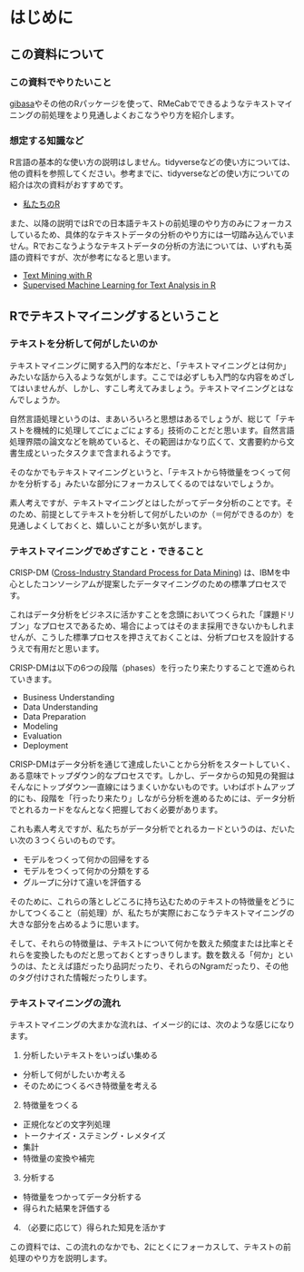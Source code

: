 # はじめに {#about .unnumbered}

## この資料について

### この資料でやりたいこと

[gibasa](https://github.com/paithiov909/gibasa)やその他のRパッケージを使って、RMeCabでできるようなテキストマイニングの前処理をより見通しよくおこなうやり方を紹介します。

### 想定する知識など

R言語の基本的な使い方の説明はしません。tidyverseなどの使い方については、他の資料を参照してください。参考までに、tidyverseなどの使い方についての紹介は次の資料がおすすめです。

- [私たちのR](https://www.jaysong.net/RBook/)

また、以降の説明ではRでの日本語テキストの前処理のやり方のみにフォーカスしているため、具体的なテキストデータの分析のやり方には一切踏み込んでいません。Rでおこなうようなテキストデータの分析の方法については、いずれも英語の資料ですが、次が参考になると思います。

- [Text Mining with R](https://www.tidytextmining.com/)
- [Supervised Machine Learning for Text Analysis in R](https://smltar.com/)

## Rでテキストマイニングするということ

### テキストを分析して何がしたいのか

テキストマイニングに関する入門的な本だと、「テキストマイニングとは何か」みたいな話から入るような気がします。ここでは必ずしも入門的な内容をめざしてはいませんが、しかし、すこし考えてみましょう。テキストマイニングとはなんでしょうか。

自然言語処理というのは、まあいろいろと思想はあるでしょうが、総じて「テキストを機械的に処理してごにょごにょする」技術のことだと思います。自然言語処理界隈の論文などを眺めていると、その範囲はかなり広くて、文書要約から文書生成といったタスクまで含まれるようです。

そのなかでもテキストマイニングというと、「テキストから特徴量をつくって何かを分析する」みたいな部分にフォーカスしてくるのではないでしょうか。

素人考えですが、テキストマイニングとはしたがってデータ分析のことです。そのため、前提としてテキストを分析して何がしたいのか（＝何ができるのか）を見通しよくしておくと、嬉しいことが多い気がします。

### テキストマイニングでめざすこと・できること

CRISP-DM ([Cross-Industry Standard Process for Data Mining](https://en.wikipedia.org/wiki/Cross-industry_standard_process_for_data_mining)) は、IBMを中心としたコンソーシアムが提案したデータマイニングのための標準プロセスです。

これはデータ分析をビジネスに活かすことを念頭においてつくられた「課題ドリブン」なプロセスであるため、場合によってはそのまま採用できないかもしれませんが、こうした標準プロセスを押さえておくことは、分析プロセスを設計するうえで有用だと思います。

CRISP-DMは以下の6つの段階（phases）を行ったり来たりすることで進められていきます。

- Business Understanding
- Data Understanding
- Data Preparation
- Modeling
- Evaluation
- Deployment

CRISP-DMはデータ分析を通じて達成したいことから分析をスタートしていく、ある意味でトップダウン的なプロセスです。しかし、データからの知見の発掘はそんなにトップダウン一直線にはうまくいかないものです。いわばボトムアップ的にも、段階を「行ったり来たり」しながら分析を進めるためには、データ分析でとれるカードをなんとなく把握しておく必要があります。

これも素人考えですが、私たちがデータ分析でとれるカードというのは、だいたい次の３つくらいのものです。

- モデルをつくって何かの回帰をする
- モデルをつくって何かの分類をする
- グループに分けて違いを評価する

そのために、これらの落としどころに持ち込むためのテキストの特徴量をどうにかしてつくること（前処理）が、私たちが実際におこなうテキストマイニングの大きな部分を占めるように思います。

そして、それらの特徴量は、テキストについて何かを数えた頻度または比率とそれらを変換したものだと思っておくとすっきりします。数を数える「何か」というのは、たとえば語だったり品詞だったり、それらのNgramだったり、その他のタグ付けされた情報だったりします。

### テキストマイニングの流れ

テキストマイニングの大まかな流れは、イメージ的には、次のような感じになります。

1. 分析したいテキストをいっぱい集める

- 分析して何がしたいか考える
- そのためにつくるべき特徴量を考える

2. 特徴量をつくる

- 正規化などの文字列処理
- トークナイズ・ステミング・レメタイズ
- 集計
- 特徴量の変換や補完

3. 分析する

- 特徴量をつかってデータ分析する
- 得られた結果を評価する

4. （必要に応じて）得られた知見を活かす

この資料では、この流れのなかでも、2にとくにフォーカスして、テキストの前処理のやり方を説明します。
